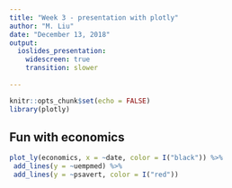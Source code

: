 ---
title: "Week 3 - presentation with plotly"
author: "M. Liu"
date: "December 13, 2018"
output: 
  ioslides_presentation:
    widescreen: true
    transition: slower
    
---

```{r setup, include=FALSE}
knitr::opts_chunk$set(echo = FALSE)
library(plotly)
```

## Fun with economics

```{r}
plot_ly(economics, x = ~date, color = I("black")) %>%
 add_lines(y = ~uempmed) %>%
 add_lines(y = ~psavert, color = I("red"))
```